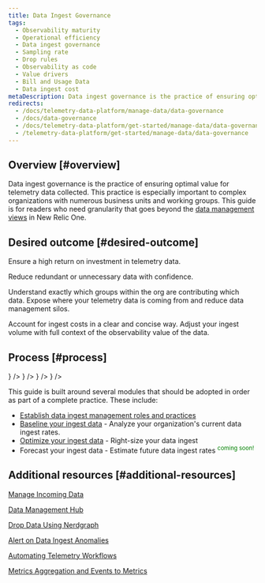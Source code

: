 ```yaml
---
title: Data Ingest Governance
tags:
  - Observability maturity
  - Operational efficiency 
  - Data ingest governance
  - Sampling rate
  - Drop rules
  - Observability as code
  - Value drivers
  - Bill and Usage Data
  - Data ingest cost
metaDescription: Data ingest governance is the practice of ensuring optimal value for telemetry data collected. 
redirects:
  - /docs/telemetry-data-platform/manage-data/data-governance
  - /docs/data-governance
  - /docs/telemetry-data-platform/get-started/manage-data/data-governance
  - /telemetry-data-platform/get-started/manage-data/data-governance
---
```




## Overview [#overview]

Data ingest governance is the practice of ensuring optimal value for telemetry data collected. This practice is especially important to complex organizations with numerous business units and working groups. This guide is for readers who need granularity that goes beyond the [data management views](/docs/data-apis/manage-data/manage-your-data/) in New Relic One.

## Desired outcome [#desired-outcome]
 
Ensure a high return on investment in telemetry data.  

<CollapserGroup>
<Collapser
    id="noise-reduction"
    title="Noise reduction"
    >

Reduce redundant or unnecessary data with confidence. 
</Collapser>


<Collapser
    id="increased-transparency"
    title="Increased transparency"
    >

Understand exactly which groups within the org are contributing which data. Expose where your telemetry data is coming from and reduce data management silos.
</Collapser>

<Collapser
    id="cost-optimization-predictability"
    title="Cost optimization & predictability"
    >

Account for ingest costs in a clear and concise way.  Adjust your ingest volume with full context of the observability value of the data.

</Collapser>
</CollapserGroup>

## Process [#process]

<TechTileGrid>
      <TechTile
        name="Establish roles and practices"
        to="/docs/new-relic-solutions/observability-maturity/operational-efficiency/dg-coe"
        icon={<img src={baseliningicon} width="100" alt="Roles_and_Practices"/>}
      />
      <TechTile
        name="Baseline your ingest"
        to="/docs/new-relic-solutions/observability-maturity/operational-efficiency/dg-baselining"
        icon={<img src={baseliningicon} alt="Baseline"/>}
      />
      <TechTile
        name="Optimize your ingest"
        to="/docs/new-relic-solutions/observability-maturity/operational-efficiency/dg-optimizing"
        icon={<img src={baseliningicon} alt="Optimize"/>}
      />
      <TechTile
        name="Forecast future ingest"
        to="/docs/new-relic-solutions/observability-maturity/operational-efficiency/dg-intro"
        icon={<img src={baseliningicon} alt="Forecast"/>}
      />
</TechTileGrid>

This guide is built around several modules that should be adopted in order as part of a complete practice.  These include:

- [Establish data ingest management roles and practices](/docs/new-relic-solutions/observability-maturity/operational-efficiency/dg-coe)
- [Baseline your ingest data](/docs/new-relic-solutions/observability-maturity/operational-efficiency/dg-baselining) - Analyze your organization's current data ingest rates.
- [Optimize your ingest data](/docs/new-relic-solutions/observability-maturity/operational-efficiency/dg-optimizing) - Right-size your data ingest
- Forecast your ingest data - Estimate future data ingest rates <font color="green"><sup>coming soon!</sup></font>

## Additional resources [#additional-resources]

[Manage Incoming Data](/docs/data-apis/manage-data/manage-data-coming-new-relic/)

[Data Management Hub](/docs/data-apis/manage-data/manage-your-data/)

[Drop Data Using Nerdgraph](/docs/data-apis/manage-data/drop-data-using-nerdgraph/)

[Alert on Data Ingest Anomalies](/docs/accounts/accounts-billing/new-relic-one-pricing-billing/usage-queries-alerts/)

[Automating Telemetry Workflows](https://developer.newrelic.com/automate-workflows/)

[Metrics Aggregation and Events to Metrics](/docs/data-apis/convert-to-metrics/create-metrics-other-data-types/)
